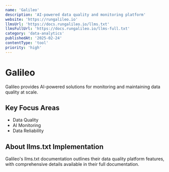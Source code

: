 ```yaml
---
name: 'Galileo'
description: 'AI-powered data quality and monitoring platform'
website: 'https://rungalileo.io'
llmsUrl: 'https://docs.rungalileo.io/llms.txt'
llmsFullUrl: 'https://docs.rungalileo.io/llms-full.txt'
category: 'data-analytics'
publishedAt: '2025-02-24'
contentType: 'tool'
priority: 'high'
---
```


# Galileo

Galileo provides AI-powered solutions for monitoring and maintaining data quality at scale.

## Key Focus Areas

- Data Quality
- AI Monitoring
- Data Reliability

## About llms.txt Implementation

Galileo's llms.txt documentation outlines their data quality platform features, with comprehensive details available in their full documentation.
